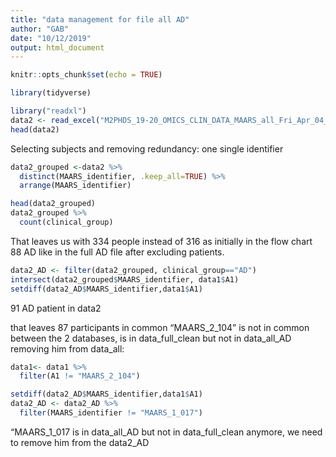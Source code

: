 ```yaml
---
title: "data management for file all AD"
author: "GAB"
date: "10/12/2019"
output: html_document
---
```


```r
knitr::opts_chunk$set(echo = TRUE)
```

```r
library(tidyverse)
```

```r
library("readxl")
data2 <- read_excel("M2PHDS_19-20_OMICS_CLIN_DATA_MAARS_all_Fri_Apr_04_14h_CEST_2014.xlsx")
head(data2)
```

Selecting subjects and removing redundancy: one single identifier 
```r
data2_grouped <-data2 %>%
  distinct(MAARS_identifier, .keep_all=TRUE) %>%
  arrange(MAARS_identifier)

head(data2_grouped)
data2_grouped %>%
  count(clinical_group)
```
That leaves us with 334 people instead of 316 as initially in the flow chart
88 AD like in the full AD file after excluding patients. 

```r
data2_AD <- filter(data2_grouped, clinical_group=="AD")
intersect(data2_grouped$MAARS_identifier, data1$A1)
setdiff(data2_AD$MAARS_identifier,data1$A1)

```
91 AD patient in data2

that leaves 87 participants in common 
"MAARS_2_104" is not in common between the 2 databases, is in data_full_clean but not in data_all_AD
removing him from data_all:
```r
data1<- data1 %>%
  filter(A1 != "MAARS_2_104")
```

```r
setdiff(data2_AD$MAARS_identifier,data1$A1)
data2_AD <- data2_AD %>%
  filter(MAARS_identifier != "MAARS_1_017")
```
"MAARS_1_017 is in data_all_AD but not in data_full_clean anymore, 
we need to remove him from the data2_AD



